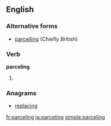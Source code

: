 ==English==

===Alternative forms===
* [[parcelling]] (Chiefly British)

===Verb===
'''parceling'''

# {{present participle of|parcel|lang=en}}

===Anagrams===
* [[replacing#English|replacing]]

[[fr:parceling]]
[[ja:parceling]]
[[simple:parceling]]